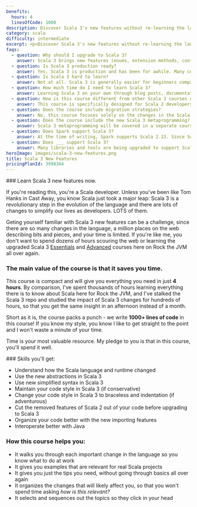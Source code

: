 ```yaml
---
benefits:
  hours: 4
  linesOfCode: 1000
description: Discover Scala 3's new features without re-learning the language. A concise course designed for Scala 2 developers. Learn the new abstractions, syntax, and features in Scala 3 in just a few hours.
category: scala
difficulty: intermediate
excerpt: <p>Discover Scala 3's new features without re-learning the language &mdash; a concise course designed for Scala 2 developers</p>
faqs:
  - question: Why should I upgrade to Scala 3?
    answer: Scala 3 brings new features (enums, extension methods, context abstractions, and type lambdas) that simplify development, improves compiler performance, and ensures backward compatibility. Upgrading will make future updates easier and the language more expressive.
  - question: Is Scala 3 production ready?
    answer: Yes, Scala 3 is production and has been for awhile. Many companies have already migrated to Scala 3, and the language is stable and ready for use in your projects.
  - question: Is Scala 3 hard to learn?
    answer: Not at all. Scala 3 is generally easier for beginners compared to Scala 2, and existing Scala developers will find it manageable, though some new features, like type lambdas, can be challenging. We'll explain everything with clear examples in this course.
  - question: How much time do I need to learn Scala 3?
    answer: Learning Scala 3 on your own through blog posts, documentation, books, and videos can take several dozen hours. This course aims to cover everything you need in just a few hours.
  - question: How is this course different from other Scala 3 courses on Rock the JVM?
    answer: This course is specifically designed for Scala 2 developers transitioning to Scala 3. Unlike the Scala Essentials and Advanced courses, this course is just a few hours long and focuses on the key differences.
  - question: Does the course include migration strategies?
    answer: No, this course focuses solely on the changes in the Scala language and runtime. Migration is often specific to each project, and including general patterns would have made the course too lengthy. For feedback, contact me at rockthejvm.com/contact.
  - question: Does the course include the new Scala 3 metaprogramming?
    answer: Scala 3 metaprogramming will be covered in a separate course dedicated to this advanced topic, coming soon.
  - question: Does Spark support Scala 3?
    answer: At the time of writing, Spark supports Scala 2.13. Since Scala 3 is backward compatible with 2.13, an update to Scala 3 is expected in the near future.
  - question: Does ___ support Scala 3?
    answer: Many libraries and tools are being upgraded to support Scala 3. Most Typelevel libraries (e.g., Cats, Cats Effect) already support it, ZIO 2.0 supports it out of the box, and Akka is expected to release Scala 3-native artifacts soon.
heroImage: images/scala-3-new-features.png
title: Scala 3 New Features
pricingPlanId: 3998364
---
```



<CourseLayout>
<Fragment slot="goal">
### Learn Scala 3 new features now.

If you're reading this, you're a Scala developer. Unless you've been like Tom Hanks in Cast Away, you know Scala just took a major leap: Scala 3 is a revolutionary step in the evolution of the language and there are lots of changes to simplify our lives as developers. LOTS of them.

Geting yourself familiar with Scala 3 new features can be a challenge, since there are so many changes in the language, a million places on the web describing bits and pieces, and your time is limited. If you're like me, you don't want to spend dozens of hours scouring the web or learning the upgraded Scala 3 [Essentials](/courses/scala-essentials) and [Advanced](/courses/advanced-scala) courses here on Rock the JVM all over again.

### The main value of the course is that it saves you time.

This course is compact and will give you everything you need in just **4 hours**. By comparison, I've spent thousands of hours learning everything there is to know about Scala here for Rock the JVM, and I've stalked the Scala 3 repo and studied the impact of Scala 3 changes for hundreds of hours, so that you get the same insight in an afternoon instead of a month.

Short as it is, the course packs a punch - we write **1000+ lines of code** in this course! If you know my style, you know I like to get straight to the point and I won't waste a minute of your time.

Time is your most valuable resource. My pledge to you is that in this course, you'll spend it well.

</Fragment>
<Fragment slot="skills">
### Skills you'll get:

- Understand how the Scala language and runtime changed
- Use the new abstractions in Scala 3
- Use new simplified syntax in Scala 3
- Maintain your code style in Scala 3 (if conservative)
- Change your code style in Scala 3 to braceless and indentation (if adventurous)
- Cut the removed features of Scala 2 out of your code before upgrading to Scala 3
- Organize your code better with the new importing features
- Interoperate better with Java

### How this course helps you:

- It walks you through each important change in the language so you know what to do at work
- It gives you examples that are relevant for real Scala projects
- It gives you just the tips you need, without going through basics all over again
- It organizes the changes that will likely affect you, so that you won't spend time asking _how is this relevant?_
- It selects and sequences out the topics so they click in your head

</Fragment>
</CourseLayout>

